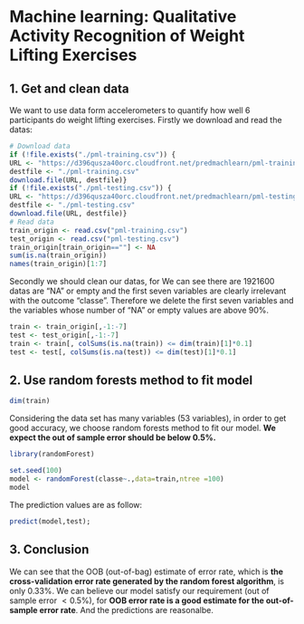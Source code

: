 Machine learning: Qualitative Activity Recognition of Weight Lifting Exercises
========================================================

## 1. Get and clean data
We want to use data form accelerometers to quantify how well 6 participants do weight lifting exercises. Firstly we download and read the datas:

```r
# Download data
if (!file.exists("./pml-training.csv")) {
URL <- "https://d396qusza40orc.cloudfront.net/predmachlearn/pml-training.csv"
destfile <- "./pml-training.csv"
download.file(URL, destfile)}
if (!file.exists("./pml-testing.csv")) {
URL <- "https://d396qusza40orc.cloudfront.net/predmachlearn/pml-testing.csv"
destfile <- "./pml-testing.csv"
download.file(URL, destfile)}
# Read data
train_origin <- read.csv("pml-training.csv")
test_origin <- read.csv("pml-testing.csv")
train_origin[train_origin==""] <- NA
sum(is.na(train_origin))
names(train_origin)[1:7]
```
Secondly we should  clean our datas, for We can see there are 1921600 datas are "NA" or empty and the first seven variables are clearly irrelevant with the outcome "classe". Therefore we delete the first seven variables and the variables whose number of "NA" or empty values are above $90\%$.
```r
train <- train_origin[,-1:-7]
test <- test_origin[,-1:-7]
train <- train[, colSums(is.na(train)) <= dim(train)[1]*0.1]
test <- test[, colSums(is.na(test)) <= dim(test)[1]*0.1]
```
## 2. Use random forests method to fit model
```r
dim(train)
```
Considering the data set has many variables (53 variables), in order to get good accuracy, we choose random forests method to fit our model. **We expect the out of sample error should be below $0.5\%$.**
```r
library(randomForest)
```
```r
set.seed(100)
model <- randomForest(classe~.,data=train,ntree =100)
model
```

The prediction values are as follow:
```r
predict(model,test);
```

## 3. Conclusion
We can see that the OOB (out-of-bag) estimate of error rate, which is **the cross-validation error rate generated by the random forest algorithm**, is only $0.33\%$. We can believe our model satisfy our requirement (out of sample error $<0.5\%$), for **OOB error rate is a good estimate for the out-of-sample error rate**. And the predictions are reasonalbe.
